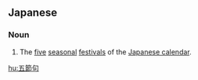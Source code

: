 ==Japanese==
{{ja-kanjitab|ご|せつ|く|k2=せっ|yomi=on}}

===Noun===
{{ja-noun|ごせっく}}

# The [[five]] [[seasonal]] [[festival]]s of the [[w:Japanese calendar#Seasonal festivals|Japanese calendar]].

[[hu:五節句]]